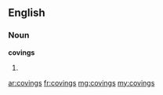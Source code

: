 ==English==

===Noun===
'''covings'''

# {{plural of|coving}}

[[ar:covings]]
[[fr:covings]]
[[mg:covings]]
[[my:covings]]